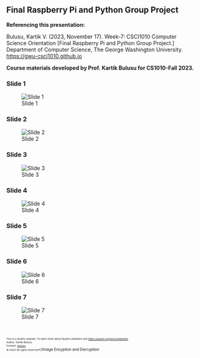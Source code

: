## Final Raspberry Pi and Python Group Project

**Referencing this presentation:**

Bulusu, Kartik V. (2023, November 17). Week-7: CSCI1010 Computer Science Orientation [Final Raspberry Pi and Python Group Project.] Department of Computer Science, The George Washington University. [https://gwu-csci1010.github.io](https://gwu-csci1010.github.io)


::: {.callout-note appearance="simple"}
**Course materials developed by Prof. Kartik Bulusu for CS1010-Fall 2023.**
:::

### Slide 1
![Slide 1](../images/lecture_notes/final-project/slide-1.png)

### Slide 2
![Slide 2](../images/lecture_notes/final-project/slide-2.png)

### Slide 3
![Slide 3](../images/lecture_notes/final-project/slide-3.png)

### Slide 4
![Slide 4](../images/lecture_notes/final-project/slide-4.png)

### Slide 5
![Slide 5](../images/lecture_notes/final-project/slide-5.png)

### Slide 6
![Slide 6](../images/lecture_notes/final-project/slide-6.png)

### Slide 7
![Slide 7](../images/lecture_notes/final-project/slide-7.png)


<br>
<footer>
  <p><small><small><small><small>This is a Quarto website. To learn more about Quarto websites visit <https://quarto.org/docs/websites>.<br>
  Author: Kartik Bulusu<br>
  Contact: <a href="mailto:bulusu@gwu.edu">bulusu</a><br>
  &copy; 2023 All rights reserved</small></small></Image Encyption and Decryption